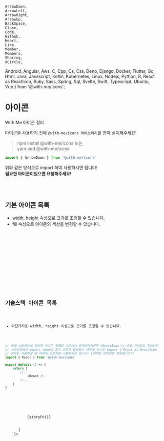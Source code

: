 	ArrowDown,
	ArrowLeft,
	ArrowRight,
	ArrowUp,
	BackSpace,
	Close,
	Code,
	Github,
	Heart,
	Like,
	Member,
	Members,
	Sharing,
	XCircle,
  Android,
	Angular,
	Aws,
	C,
	Cpp,
	Cs,
	Css,
	Deno,
	Django,
	Docker,
	Flutter,
	Go,
	Html,
	Java,
	Javascript,
	Kotlin,
	Kubernetes,
	Linux,
	Nodejs,
	Python,
	R,
  React as ReactIcon,
	Ruby,
	Sass,
	Spring,
	Sql,
	Svelte,
	Swift,
	Typescript,
	Ubuntu,
	Vue
} from '@with-me/icons';

<Meta title="assets/Icons" component={ArrowDown} />


# 아이콘

With Me 아이콘 정리

아이콘을 사용하기 전에 `@with-me/icons 라이브러리`를 먼저 설치해주세요!

> npm install @with-me/icons 또는, <br />
> yarn add @with-me/icons

```js
import { ArrowDown } from '@with-me/icons'
```

위와 같은 방식으로 import 하여 사용하시면 됩니다! <br />
**필요한 아이콘이있으면 요청해주세요!**

<br />
<br />

## 기본 아이콘 목록

- width, height 속성으로 크기를 조정할 수 있습니다.
- fill 속성으로 아이콘의 색상을 변경할 수 있습니다.

<Canvas>
	<Story name="base">
		<ArrowDown />
		<ArrowLeft />
		<ArrowRight />
		<ArrowUp />
    <BackSpace />
		<Close />
		<Code />
		<Github />
		<Heart />
    <Like />
    <Member />
    <Members />
    <Sharing />
		<XCircle />
	</Story>
</Canvas>

<br />

## 기술스택 아이콘 목록

- 마찬가지로 width, height 속성으로 크기를 조정할 수 있습니다.

```ts
// 아래 스토리북에 정리된 아이콘 목록의 코드에서 리액트아이콘만 <ReactIcon /> 으로 가져오고 있습니다.
// 스토리북에서 import name이 겹쳐 오류가 발생했기 때문에 임시로 import { React as ReactIcon } from '@with-me/icons' 로 사용되고 있습니다.
// 실제로 사용하실 땐 아래에 코드처럼 사용하시면 됩니다! (리액트 아이콘만 해당됩니다!)
import { React } from '@with-me/icons'

export default () => {
	return (
		//...
			<React />
		//...
	)
}
```

<Canvas>
	<Story 
    name="skills" 	
    decorators={
      [storyFn => 
        <div style={{
          width: '100%',
          display: 'flex',
          flexWrap: 'wrap',
          gap: '35px'
        }}>
          {storyFn()}
        </div>
      ]
    }>
		<Android />
		<Angular />
		<Aws />
		<C />
		<Cpp />
		<Cs />
		<Css />
		<Deno />
		<Django />
		<Docker />
		<Flutter />
		<Go />
		<Html />
		<Java />
		<Javascript />
		<Kotlin />
		<Kubernetes />
		<Linux />
		<Nodejs />
		<Python />
		<R />
		<ReactIcon />
		<Ruby />
		<Sass />
		<Spring />
		<Sql />
		<Svelte />
		<Swift />
		<Typescript />
		<Ubuntu />
		<Vue />
	</Story>
</Canvas>